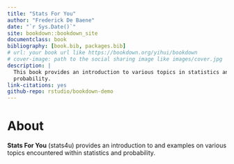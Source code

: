 ```yaml
--- 
title: "Stats For You"
author: "Frederick De Baene"
date: "`r Sys.Date()`"
site: bookdown::bookdown_site
documentclass: book
bibliography: [book.bib, packages.bib]
# url: your book url like https://bookdown.org/yihui/bookdown
# cover-image: path to the social sharing image like images/cover.jpg
description: |
  This book provides an introduction to various topics in statistics and 
  probability.
link-citations: yes
github-repo: rstudio/bookdown-demo
---
```


# About

**Stats For You** (stats4u) provides an introduction to and examples on various
topics encountered within statistics and probability.
